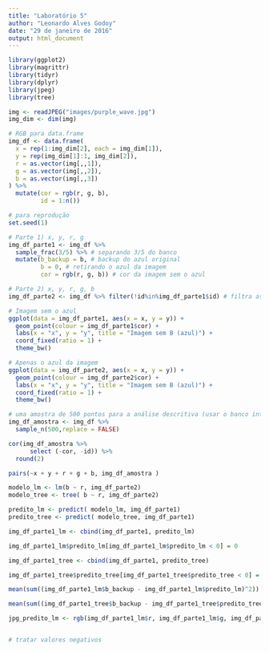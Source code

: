 ---
title: "Laboratório 5"
author: "Leonardo Alves Godoy"
date: "29 de janeiro de 2016"
output: html_document
---

```{r}
library(ggplot2)
library(magrittr)
library(tidyr)
library(dplyr)
library(jpeg)
library(tree)

img <- readJPEG("images/purple_wave.jpg")
img_dim <- dim(img)

# RGB para data.frame
img_df <- data.frame(
  x = rep(1:img_dim[2], each = img_dim[1]),
  y = rep(img_dim[1]:1, img_dim[2]),
  r = as.vector(img[,,1]),
  g = as.vector(img[,,2]),
  b = as.vector(img[,,3])
) %>%
  mutate(cor = rgb(r, g, b),
         id = 1:n())

# para reprodução
set.seed(1) 

# Parte 1) x, y, r, g
img_df_parte1 <- img_df %>% 
  sample_frac(3/5) %>% # separando 3/5 do banco
  mutate(b_backup = b, # backup do azul original
         b = 0, # retirando o azul da imagem
         cor = rgb(r, g, b)) # cor da imagem sem o azul

# Parte 2) x, y, r, g, b
img_df_parte2 <- img_df %>% filter(!id%in%img_df_parte1$id) # filtra as linhas que estão na Parte 1

# Imagem sem o azul
ggplot(data = img_df_parte1, aes(x = x, y = y)) + 
  geom_point(colour = img_df_parte1$cor) +
  labs(x = "x", y = "y", title = "Imagem sem B (azul)") +
  coord_fixed(ratio = 1) +
  theme_bw()

# Apenas o azul da imagem
ggplot(data = img_df_parte2, aes(x = x, y = y)) + 
  geom_point(colour = img_df_parte2$cor) +
  labs(x = "x", y = "y", title = "Imagem sem B (azul)") +
  coord_fixed(ratio = 1) +
  theme_bw()

# uma amostra de 500 pontos para a análise descritiva (usar o banco inteiro é desnecessário e demorado)
img_df_amostra <- img_df %>% 
  sample_n(500,replace = FALSE)

cor(img_df_amostra %>% 
      select (-cor, -id)) %>% 
  round(2)

pairs(~x + y + r + g + b, img_df_amostra )

modelo_lm <- lm(b ~ r, img_df_parte2)
modelo_tree <- tree( b ~ r, img_df_parte2)

predito_lm <- predict( modelo_lm, img_df_parte1)
predito_tree <- predict( modelo_tree, img_df_parte1)

img_df_parte1_lm <- cbind(img_df_parte1, predito_lm)

img_df_parte1_lm$predito_lm[img_df_parte1_lm$predito_lm < 0] = 0

img_df_parte1_tree <- cbind(img_df_parte1, predito_tree)

img_df_parte1_tree$predito_tree[img_df_parte1_tree$predito_tree < 0] = 0

mean(sum((img_df_parte1_lm$b_backup - img_df_parte1_lm$predito_lm)^2))

mean(sum((img_df_parte1_tree$b_backup - img_df_parte1_tree$predito_tree)^2))

jpg_predito_lm <- rgb(img_df_parte1_lm$r, img_df_parte1_lm$g, img_df_parte1_lm$b)


# tratar valores negativos

```




